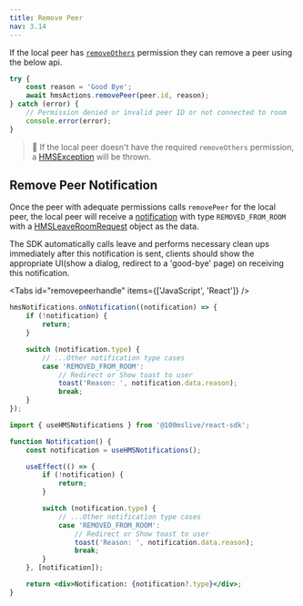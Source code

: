 ```yaml
---
title: Remove Peer
nav: 3.14
---
```


If the local peer has [`removeOthers`](./change-role#know-thy-permissions) permission they can remove a peer using the below api.

```js
try {
    const reason = 'Good Bye';
    await hmsActions.removePeer(peer.id, reason);
} catch (error) {
    // Permission denied or invalid peer ID or not connected to room
    console.error(error);
}
```

> 🚧 If the local peer doesn't have the required `removeOthers` permission, a [HMSException](error-handling) will be thrown.

## Remove Peer Notification

Once the peer with adequate permissions calls `removePeer` for the local peer, the local peer will receive a [notification](notifications) with type `REMOVED_FROM_ROOM` with a [HMSLeaveRoomRequest](../../../api-reference/javascript/v2/interfaces/HMSLeaveRoomRequest) object as the data.

The SDK automatically calls leave and performs necessary clean ups immediately after this notification is sent, clients should show the appropriate UI(show a dialog, redirect to a 'good-bye' page) on receiving this notification.

<Tabs id="removepeerhandle" items={['JavaScript', 'React']} />

<Tab id='removepeerhandle-0'>

```js
hmsNotifications.onNotification((notification) => {
    if (!notification) {
        return;
    }

    switch (notification.type) {
        // ...Other notification type cases
        case 'REMOVED_FROM_ROOM':
            // Redirect or Show toast to user
            toast('Reason: ', notification.data.reason);
            break;
    }
});
```

</Tab>

<Tab id='removepeerhandle-1'>

```jsx
import { useHMSNotifications } from '@100mslive/react-sdk';

function Notification() {
    const notification = useHMSNotifications();

    useEffect(() => {
        if (!notification) {
            return;
        }

        switch (notification.type) {
            // ...Other notification type cases
            case 'REMOVED_FROM_ROOM':
                // Redirect or Show toast to user
                toast('Reason: ', notification.data.reason);
                break;
        }
    }, [notification]);

    return <div>Notification: {notification?.type}</div>;
}
```

</Tab>
